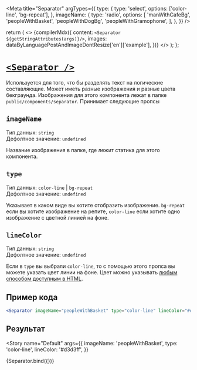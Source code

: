 
<Meta
  title="Separator"
  argTypes={{
    type: {
      type: 'select',
      options: ['color-line', 'bg-repeat'],
    },
    imageName: {
      type: 'radio',
      options: [
        'manWithCafeBg',
        'peopleWithBasket',
        'peopleWithDogBg',
        'peopleWithGramophone',
      ],
    },
  }}
/>

  return (
    <>
      {compilerMdx({
        content: `<Separator ${getStringAttributes(args)}/>`,
        images: dataByLanguagePostAndImageDontResize['en']['example'],
      })}
    </>
  );
};

# [`<Separator />`](http://s.csssr.ru/U31J879TR/20200527121838.jpg)

Используется для того, что бы разделять текст на логические составляющие. Может иметь разные изображения и разные цвета бекграунда. Изображения для этого компонента лежат в папке `public/components/separator`. Принимает следующие пропсы

## `imageName`

Тип данных: `string`\
Дефолтное значение: `undefined`

Название изображения в папке, где лежит статика для этого компонента.

## `type`

Тип данных: `color-line` | `bg-repeat`\
Дефолтное значение: `undefined`

Указывает в каком виде вы хотите отобразить изображение. `bg-repeat` если вы хотите изображение на репите, `color-line` если хотите одно изображение с цветной линией на фоне.

## `lineColor`

Тип данных: `string`\
Дефолтное значение: `undefined`

Если в `type` вы выбрали `color-line`, то с помощью этого пропса вы можете указать цвет линии на фоне. Цвет можно указывать [любым способом доступным в HTML](https://ru.wikipedia.org/wiki/%D0%A6%D0%B2%D0%B5%D1%82%D0%B0_HTML).

## Пример кода

```jsx
<Separator imageName="peopleWithBasket" type="color-line" lineColor="#d3d3ff" />
```

## Результат

<Story
  name="Default"
  args={{
    imageName: 'peopleWithBasket',
    type: 'color-line',
    lineColor: '#d3d3ff',
  }}
>
  {Separator.bind({})}
</Story>
